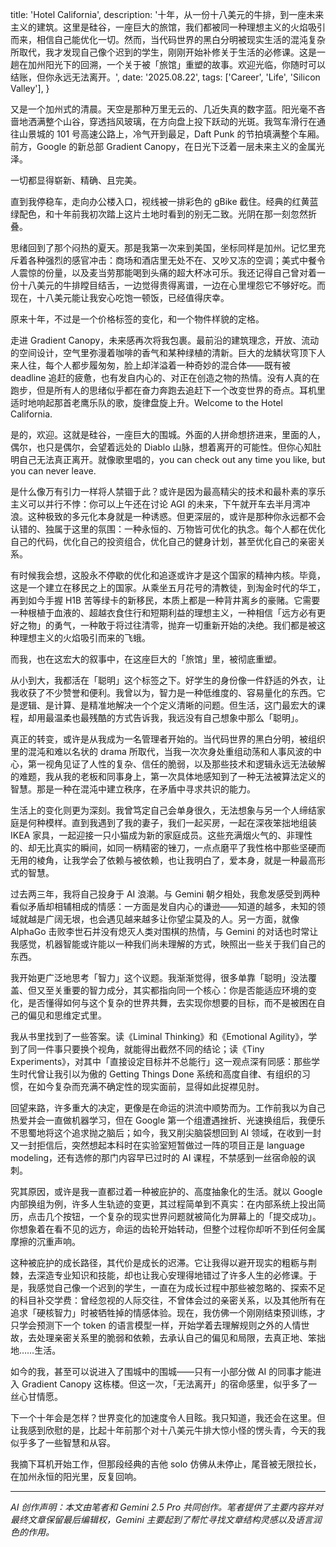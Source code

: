   title: 'Hotel California',
  description: '十年，从一份十八美元的牛排，到一座未来主义的建筑。这里是硅谷，一座巨大的旅馆，我们都被同一种理想主义的火焰吸引而来，相信自己能优化一切。然而，当代码世界的黑白分明被现实生活的混沌复杂所取代，我才发现自己像个迟到的学生，刚刚开始补修关于生活的必修课。这是一趟在加州阳光下的回溯，一个关于被「旅馆」重塑的故事。欢迎光临，你随时可以结账，但你永远无法离开。',
  date: '2025.08.22',
  tags: ['Career', 'Life', 'Silicon Valley'],
}

又是一个加州式的清晨。天空是那种万里无云的、几近失真的数字蓝。阳光毫不吝啬地洒满整个山谷，穿透挡风玻璃，在方向盘上投下跃动的光斑。我驾车滑行在通往山景城的 101 号高速公路上，冷气开到最足，Daft Punk 的节拍填满整个车厢。前方，Google 的新总部 Gradient Canopy，在日光下泛着一层未来主义的金属光泽。

一切都显得崭新、精确、且完美。

直到我停稳车，走向办公楼入口，视线被一排彩色的 gBike 截住。经典的红黄蓝绿配色，和十年前我初次踏上这片土地时看到的别无二致。光阴在那一刻忽然折叠。

思绪回到了那个闷热的夏天。那是我第一次来到美国，坐标同样是加州。记忆里充斥着各种强烈的感官冲击：商场和酒店里无处不在、又吵又冻的空调；美式中餐令人震惊的份量，以及麦当劳那能喝到头痛的超大杯冰可乐。我还记得自己曾对着一份十八美元的牛排瞠目结舌，一边觉得贵得离谱，一边在心里埋怨它不够好吃。而现在，十八美元能让我安心吃饱一顿饭，已经值得庆幸。

原来十年，不过是一个价格标签的变化，和一个物件样貌的定格。

走进 Gradient Canopy，未来感再次将我包裹。最前沿的建筑理念，开放、流动的空间设计，空气里弥漫着咖啡的香气和某种绿植的清新。巨大的龙鳞状穹顶下人来人往，每个人都步履匆匆，脸上却洋溢着一种奇妙的混合体——既有被 deadline 追赶的疲惫，也有发自内心的、对正在创造之物的热情。没有人真的在跑步，但是所有人的思绪似乎都在奋力奔跑去追赶下一个改变世界的奇点。耳机里适时地响起那首老鹰乐队的歌，旋律盘旋上升。Welcome to the Hotel California.

是的，欢迎。这就是硅谷，一座巨大的围城。外面的人拼命想挤进来，里面的人，偶尔，也只是偶尔，会望着远处的 Diablo 山脉，想着离开的可能性。但你心知肚明自己无法真正离开。就像歌里唱的，you can check out any time you like, but you can never leave.

是什么像万有引力一样将人禁锢于此？或许是因为最高精尖的技术和最朴素的享乐主义可以并行不悖：你可以上午还在讨论 AGI 的未来，下午就开车去半月湾冲浪。这种极致的多元化本身就是一种诱惑。但更深层的，或许是那种你永远都不会认错的、独属于这里的氛围：一种永恒的、万物皆可优化的执念。每个人都在优化自己的代码，优化自己的投资组合，优化自己的健身计划，甚至优化自己的亲密关系。

有时候我会想，这股永不停歇的优化和追逐或许才是这个国家的精神内核。毕竟，这是一个建立在移民之上的国家。从乘坐五月花号的清教徒，到淘金时代的华工，再到如今手握 H1B 苦等绿卡的新移民，本质上都是一种背井离乡的豪赌。它需要一种根植于血液的、超越衣食住行和短期利益的理想主义，一种相信「远方必有更好之物」的勇气，一种敢于将过往清零，抛弃一切重新开始的决绝。我们都是被这种理想主义的火焰吸引而来的飞蛾。

而我，也在这宏大的叙事中，在这座巨大的「旅馆」里，被彻底重塑。

从小到大，我都活在「聪明」这个标签之下。好学生的身份像一件舒适的外衣，让我收获了不少赞誉和便利。我曾以为，智力是一种低维度的、容易量化的东西。它是逻辑、是计算、是精准地解决一个个定义清晰的问题。但生活，这门最宏大的课程，却用最温柔也最残酷的方式告诉我，我远没有自己想象中那么「聪明」。

真正的转变，或许是从我成为一名管理者开始的。当代码世界的黑白分明，被组织里的混沌和难以名状的 drama 所取代，当我一次次身处重组动荡和人事风波的中心，第一视角见证了人性的复杂、信任的脆弱，以及那些技术和逻辑永远无法破解的难题，我从我的老板和同事身上，第一次具体地感知到了一种无法被算法定义的智慧。那是一种在混沌中建立秩序，在矛盾中寻求共识的能力。

生活上的变化则更为深刻。我曾笃定自己会单身很久，无法想象与另一个人缔结家庭是何种模样。直到我遇到了我的妻子，我们一起买房，一起在深夜笨拙地组装 IKEA 家具，一起迎接一只小猫成为新的家庭成员。这些充满烟火气的、非理性的、却无比真实的瞬间，如同一柄精密的锉刀，一点点磨平了我性格中那些坚硬而无用的棱角，让我学会了依赖与被依赖，也让我明白了，爱本身，就是一种最高形式的智慧。

过去两三年，我将自己投身于 AI 浪潮。与 Gemini 朝夕相处，我愈发感受到两种看似矛盾却相辅相成的情感：一方面是发自内心的谦逊——知道的越多，未知的领域就越是广阔无垠，也会遇见越来越多让你望尘莫及的人。另一方面，就像 AlphaGo 击败李世石并没有熄灭人类对围棋的热情，与 Gemini 的对话也时常让我感觉，机器智能或许能以一种我们尚未理解的方式，映照出一些关于我们自己的东西。

我开始更广泛地思考「智力」这个议题。我渐渐觉得，很多单靠「聪明」没法覆盖、但又至关重要的智力成分，其实都指向同一个核心：你是否能适应环境的变化，是否懂得如何与这个复杂的世界共舞，去实现你想要的目标，而不是被困在自己的偏见和思维定式里。

我从书里找到了一些答案。读《Liminal Thinking》和《Emotional Agility》，学到了同一件事只要换个视角，就能得出截然不同的结论；读《Tiny Experiments》，对其中「直接设定目标并不总能行」这一观点深有同感：那些学生时代曾让我引以为傲的 Getting Things Done 系统和高度自律、有组织的习惯，在如今复杂而充满不确定性的现实面前，显得如此捉襟见肘。

回望来路，许多重大的决定，更像是在命运的洪流中顺势而为。工作前我以为自己热爱并会一直做机器学习，但在 Google 第一个组遭遇挫折、光速换组后，我便乐不思蜀地将这个追求抛之脑后；如今，我又削尖脑袋想回到 AI 领域，在收到一封又一封拒信后，突然想起本科时在实验室短暂做过一阵的项目正是 language modeling，还有选修的那门内容早已过时的 AI 课程，不禁感到一丝宿命般的讽刺。

究其原因，或许是我一直都过着一种被庇护的、高度抽象化的生活。就以 Google 内部换组为例，许多人生轨迹的变更，其过程简单到不真实：在内部系统上投出简历，点击几个按钮，一个复杂的现实世界问题就被简化为屏幕上的「提交成功」。你想象着在看不见的远方，命运的齿轮开始转动，但整个过程你却听不到任何金属摩擦的沉重声响。

这种被庇护的成长路径，其代价是成长的迟滞。它让我得以避开现实的粗粝与荆棘，去深造专业知识和技能，却也让我心安理得地错过了许多人生的必修课。于是，我感觉自己像一个迟到的学生，一直在为成长过程中那些被忽略的、探索不足的科目补交学费：曾经忽视的人际交往，不曾体会过的亲密关系，以及其他所有在追求「硬核智力」时被牺牲掉的情感体验。现在，我仿佛一个刚刚结束预训练，才只学会预测下一个 token 的语言模型一样，开始学着去理解规则之外的人情世故，去处理亲密关系里的脆弱和依赖，去承认自己的偏见和局限，去真正地、笨拙地……生活。

如今的我，甚至可以说进入了围城中的围城——只有一小部分做 AI 的同事才能进入 Gradient Canopy 这栋楼。但这一次，「无法离开」的宿命感里，似乎多了一丝心甘情愿。

下一个十年会是怎样？世界变化的加速度令人目眩。我只知道，我还会在这里。但让我感到欣慰的是，比起十年前那个对十八美元牛排大惊小怪的愣头青，今天的我似乎多了一些智慧和从容。

我摘下耳机开始工作，但那段经典的吉他 solo 仿佛从未停止，尾音被无限拉长，在加州永恒的阳光里，反复回响。

---

*AI 创作声明：本文由笔者和 Gemini 2.5 Pro 共同创作。笔者提供了主要内容并对最终文章保留最后编辑权，Gemini 主要起到了帮忙寻找文章结构灵感以及语言润色的作用。*